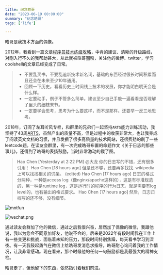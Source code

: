 ```yaml
---
title: 纪念皓哥
date: "2023-06-19 00:00:00"
summary: "纪念皓哥"
tags: ['life']

---
```


皓哥是我技术方面的偶像。

2012年，我看到一篇文章[程序员技术练级攻略](https://coolshell.cn/articles/4990.html)，中肯的建议、清晰的升级路线，对刚入行不久的我帮助甚大，从此就被皓哥圈粉，关注他的微博、twitter，学习coolshell的文章已经变成了日常。

> - 不要乱买书，不要乱追新技术新名词，基础的东西经过很长时间积累而且还会在未来至少10年通用。
> - 回顾一下历史，看看历史上时间线上技术的发展，你才能明白明天会是什么样。
> - 一定要动手，例子不管多么简单，建议至少自己手敲一遍看看是否理解了里头的细枝末节。
> - 一定要学会思考，思考为什么要这样，而不是那样。还要举一反三地思考。

2018年，订阅了左耳听风专栏，和群里的兄弟们一起坚持`ARTS`能力训练活动，我坚持了43周[ARTS](https://github.com/funny-eagle/arts)，虽然产出的质量不高，但是过程中的收获非常大，也让我养成了阅读英文文档的习惯，并且发掘了很多高质量的技术网站，还很费劲的刷了一些leetcode题。在读友会群里，有一次完成皓哥布置的命题作文《关于日志的那些事儿》，还得到了皓哥的表扬鼓励，当时非常激动的截了图。

>Hao Chen [Yesterday at 2:22 PM]
>@大龙 你的日志写的不错，还有很多引用！
> Hao Chen [18 hours ago]
> 但是还不够，还要再多找找. wikipedia上可以找找相关的词条。 (edited)
> Hao Chen [17 hours ago]
> 日志的格式分两种，一种是access log（像nginx/apache这样的），这是有标准规范的，另一种是runtime log，这是运行时的程序的行为日志，就是需要有log level的，也有输出的格式要求。
> Hao Chen [17 hours ago]
> 然后，日志归档写的还不够，没有细节。

![mntfun](./images/mntfun.png)

![wechat.png](./images/wechat.png)

通过读友会群加了他的微信，通过之后我很兴奋，居然加了偶像的微信，我跟他说，我以为您会不同意加好友，他说不会的。后来是2022年有段时间我在工作上有一些变更和挑战，面临着未知的压力，那段时间特别焦躁，每天看书学习到深夜。有一天我鼓起勇气在微信上给皓哥发消息求指导，皓哥耐心询问着我的工作情况，让我非常感动。现在看来，那个时候他的任何一句鼓励都是我最强大的精神支柱。

皓哥走了，但他留下的东西，依然指引着我们前进。